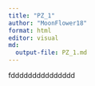 ```yaml
---
title: "PZ_1"
author: "MoonFlower18"
format: html
editor: visual
md:
  output-file: PZ_1.md
---
```

fddddddddddddddd
